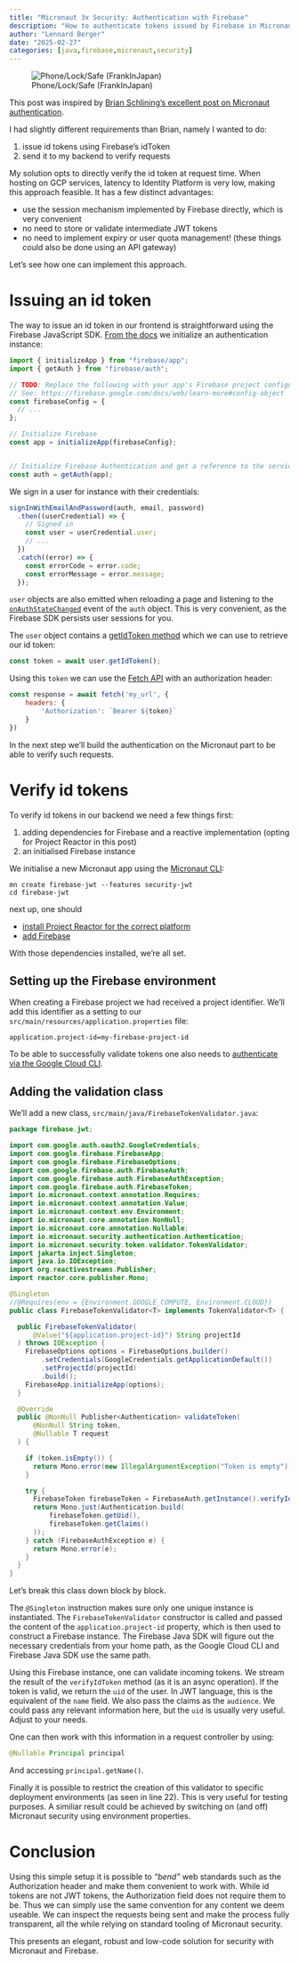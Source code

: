 ```yaml
---
title: "Micronaut 3x Security: Authentication with Firebase"
description: "How to authenticate tokens issued by Firebase in Micronaut 3x security"
author: "Lennard Berger"
date: "2025-02-27"
categories: [java,firebase,micronaut,security]
---
```


![Phone/Lock/Safe (FrankInJapan)](./franck-DoWZMPZ-M9s-unsplash.jpg)

This post was inspired by [Brian Schlining's excellent post on Micronaut authentication](https://medium.com/swlh/micronaut-security-authenticating-with-firebase-7f266acae4c3).

I had slightly different requirements than Brian, namely I wanted to do:

1. issue id tokens using Firebase's idToken
2. send it to my backend to verify requests

My solution opts to directly verify the id token at request time. When hosting on GCP services, latency to Identity Platform is very low, making this approach feasible. It has a few distinct advantages:

- use the session mechanism implemented by Firebase directly, which is very convenient
- no need to store or validate intermediate JWT tokens
- no need to implement expiry or user quota management! (these things could also be done using an API gateway)

Let's see how one can implement this approach.

# Issuing an id token

The way to issue an id token in our frontend is straightforward using the Firebase JavaScript SDK. 
[From the docs](https://firebase.google.com/docs/auth/web/start) we initialize an authentication instance:

```javascript
import { initializeApp } from "firebase/app";
import { getAuth } from "firebase/auth";

// TODO: Replace the following with your app's Firebase project configuration
// See: https://firebase.google.com/docs/web/learn-more#config-object
const firebaseConfig = {
  // ...
};

// Initialize Firebase
const app = initializeApp(firebaseConfig);


// Initialize Firebase Authentication and get a reference to the service
const auth = getAuth(app);
```

We sign in a user for instance with their credentials:

```javascript
signInWithEmailAndPassword(auth, email, password)
  .then((userCredential) => {
    // Signed in 
    const user = userCredential.user;
    // ...
  })
  .catch((error) => {
    const errorCode = error.code;
    const errorMessage = error.message;
  });
```

`user` objects are also emitted when reloading a page and listening to the [`onAuthStateChanged`](https://firebase.google.com/docs/reference/js/auth.auth.md#authonauthstatechanged) event of the `auth` object. This is very convenient, as the Firebase SDK persists user sessions for you.

The `user` object contains a [getIdToken method](https://firebase.google.com/docs/reference/js/auth.user.md#usergetidtoken) which we can use to retrieve our id token:

```javascript
const token = await user.getIdToken();
```

Using this `token` we can use the [Fetch API](https://developer.mozilla.org/en-US/docs/Web/API/Fetch_API) with an authorization header:

```javascript
const response = await fetch('my_url', {
    headers: {
        'Authorization': `Bearer ${token}`
    }
})
```

In the next step we'll build the authentication on the Micronaut part to be able to verify such requests.

# Verify id tokens

To verify id tokens in our backend we need a few things first:

1. adding dependencies for Firebase and a reactive implementation (opting for Project Reactor in this post)
2. an initialised Firebase instance

We initialise a new Micronaut app using the [Micronaut CLI](https://micronaut-projects.github.io/micronaut-starter/latest/guide/):

```
mn create firebase-jwt --features security-jwt
cd firebase-jwt
```

next up, one should

- [install Project Reactor for the correct platform](https://projectreactor.io/docs/core/3.4.8/reference/index.html#getting)
- [add Firebase](https://firebase.google.com/docs/admin/setup#java)

With those dependencies installed, we're all set.

## Setting up the Firebase environment

When creating a Firebase project we had received a project identifier. We'll add this identifier as a setting to our `src/main/resources/application.properties` file:

```properties
application.project-id=my-firebase-project-id
```

To be able to successfully validate tokens one also needs to [authenticate via the Google Cloud CLI](https://cloud.google.com/sdk/gcloud/reference/auth).

## Adding the validation class

We'll add a new class, `src/main/java/FirebaseTokenValidator.java`:

```.java
package firebase.jwt;

import com.google.auth.oauth2.GoogleCredentials;
import com.google.firebase.FirebaseApp;
import com.google.firebase.FirebaseOptions;
import com.google.firebase.auth.FirebaseAuth;
import com.google.firebase.auth.FirebaseAuthException;
import com.google.firebase.auth.FirebaseToken;
import io.micronaut.context.annotation.Requires;
import io.micronaut.context.annotation.Value;
import io.micronaut.context.env.Environment;
import io.micronaut.core.annotation.NonNull;
import io.micronaut.core.annotation.Nullable;
import io.micronaut.security.authentication.Authentication;
import io.micronaut.security.token.validator.TokenValidator;
import jakarta.inject.Singleton;
import java.io.IOException;
import org.reactivestreams.Publisher;
import reactor.core.publisher.Mono;

@Singleton
//@Requires(env = {Environment.GOOGLE_COMPUTE, Environment.CLOUD})
public class FirebaseTokenValidator<T> implements TokenValidator<T> {

  public FirebaseTokenValidator(
      @Value("${application.project-id}") String projectId
  ) throws IOException {
    FirebaseOptions options = FirebaseOptions.builder()
        .setCredentials(GoogleCredentials.getApplicationDefault())
        .setProjectId(projectId)
        .build();
    FirebaseApp.initializeApp(options);
  }

  @Override
  public @NonNull Publisher<Authentication> validateToken(
      @NonNull String token,
      @Nullable T request
  ) {

    if (token.isEmpty()) {
      return Mono.error(new IllegalArgumentException("Token is empty"));
    }

    try {
      FirebaseToken firebaseToken = FirebaseAuth.getInstance().verifyIdToken(token);
      return Mono.just(Authentication.build(
          firebaseToken.getUid(),
          firebaseToken.getClaims()
      ));
    } catch (FirebaseAuthException e) {
      return Mono.error(e);
    }
  }
}

```

Let's break this class down block by block. 

The `@Singleton` instruction makes sure only one unique instance is instantiated. 
The `FirebaseTokenValidator` constructor is called and passed the content of the `application.project-id` property, which is then used to construct a Firebase instance.
The Firebase Java SDK will figure out the necessary credentials from your home path, as the Google Cloud CLI and Firebase Java SDK use the same path.

Using this Firebase instance, one can validate incoming tokens. We stream the result of the `verifyIdToken` method (as it is an async operation). 
If the token is valid, we return the `uid` of the user. In JWT language, this is the equivalent of the `name` field. We also pass the claims as the `audience`.
We could pass any relevant information here, but the `uid` is usually very useful. Adjust to your needs.

One can then work with this information in a request controller by using:

```java
@Nullable Principal principal
```

And accessing `principal.getName()`.

Finally it is possible to restrict the creation of this validator to specific deployment environments (as seen in line 22). This is very useful for testing purposes.
A similiar result could be achieved by switching on (and off) Micronaut security using environment properties.

# Conclusion

Using this simple setup it is possible to *"bend"* web standards such as the Authorization header and make them convenient to work with. 
While id tokens are not JWT tokens, the Authorization field does not require them to be. Thus we can simply use the same convention for any content we deem useable.
We can inspect the requests being sent and make the process fully transparent, all the while relying on standard tooling of Micronaut security.

This presents an elegant, robust and low-code solution for security with Micronaut and Firebase.
